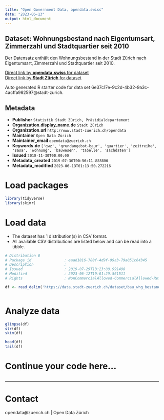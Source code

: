 ```yaml
---
title: "Open Government Data, opendata.swiss"
date: "2023-06-13"
output: html_document
---
```


## Dataset: Wohnungsbestand nach Eigentumsart, Zimmerzahl und Stadtquartier seit 2010


Der Datensatz enthält den Wohnungsbestand in der Stadt Zürich nach Eigentumsart, Zimmerzahl und Stadtquartier seit 2010.



[Direct link by **opendata.swiss** for dataset](https://opendata.swiss/de/dataset/wohnungsbestand-nach-eigentumsart-zimmerzahl-und-stadtquartier-seit-20101)<br>
[Direct link by **Stadt Zürich** for dataset](https://data.stadt-zuerich.ch/dataset/bau_whg_bestand_ea_zizahl_quartier_seit2010_od5221)

Auto generated R starter code for data set 6e37c17e-9c2d-4b32-9a3c-4acffa962597@stadt-zurich.

## Metadata

- **Publisher** `Statistik Stadt Zürich, Präsidialdepartement`
- **Organization.display_name.de** `Stadt Zürich`
- **Organization.url** `http://www.stadt-zuerich.ch/opendata`
- **Maintainer** `Open Data Zürich`
- **Maintainer_email** `opendata@zuerich.ch`
- **Keywords.de** `['gwz', 'grundangebot-baur', 'quartier', 'zeitreihe', 'sasa', 'wohnung', 'bauwesen', 'tabelle', 'sachdaten']`
- **Issued** `2018-11-30T00:00:00`
- **Metadata_created** `2019-07-30T00:56:11.888806`
- **Metadata_modified** `2023-06-13T01:13:50.272216`


# Load packages

```r

library(tidyverse)
library(skimr)

```

# Load data

-   The dataset has 1 distribution(s) in CSV format.
-   All available CSV distributions are listed below and can be read into a tibble.

```r

# Distribution 0
# Package_id               : eaad1816-788f-4d9f-99a3-79a051c64345
# Description              : 
# Issued                   : 2019-07-29T13:23:08.991498
# Modified                 : 2023-06-12T19:01:29.561511
# Rights                   : NonCommercialAllowed-CommercialAllowed-ReferenceNotRequired

df <- read_delim('https://data.stadt-zuerich.ch/dataset/bau_whg_bestand_ea_zizahl_quartier_seit2010_od5221/download/BAU522OD5221.csv')



```

# Analyze data

```r

glimpse(df)
str(df)
skim(df)

head(df)
tail(df)

```

# Continue your code here...

```r

```

------------------------------------------------------------------------

# Contact

opendata@zuerich.ch | Open Data Zürich
